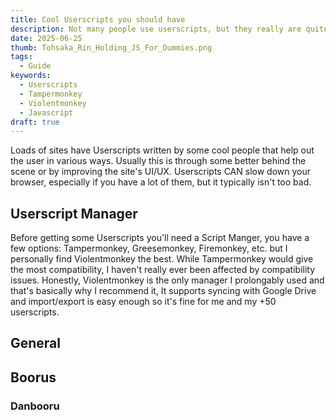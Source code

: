 ```yaml
---
title: Cool Userscripts you should have
description: Not many people use userscripts, but they really are quite useful
date: 2025-06-25
thumb: Tohsaka_Rin_Holding_JS_For_Dummies.png
tags:
  - Guide
keywords:
  - Userscripts
  - Tampermonkey
  - Violentmonkey
  - Javascript
draft: true
---
```

Loads of sites have Userscripts written by some cool people that help out the user in various ways. Usually this is through some better behind the scene or by improving the site's UI/UX.
Userscripts CAN slow down your browser, especially if you have a lot of them, but it typically isn't too bad.

## Userscript Manager

Before getting some Userscripts you'll need a Script Manger, you have a few options: Tampermonkey, Greesemonkey, Firemonkey, etc. but I personally find Violentmonkey the best.
While Tampermonkey would give the most compatibility, I haven't really ever been affected by compatibility issues.
Honestly, Violentmonkey is the only manager I prolongably used and that's basically why I recommend it, It supports syncing with Google Drive and import/export is easy enough so it's fine for me and my +50 userscripts.

## General

## Boorus
### Danbooru
